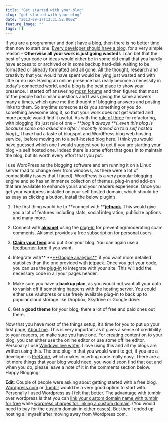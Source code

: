```yaml
---
title: "Get started with your blog"
slug: "get-started-with-your-blog"
date: "2013-09-17T13:31:58.000Z"
feature_image: ""
tags: []
---
```


If you are a programmer and don’t have a blog, then there is no better time than now to start one. [Every developer should have a blog](http://channel9.msdn.com/Shows/HanselminutesOn9/Hanselminutes-on-9-Social-Networking-for-Developers-Part-1-Every-Developer-Needs-a-Blog), for a very simple reason – **Otherwise all your work is just going wasted!.** I can bet that the best of your code or ideas would either be in some old email that you hardly have access to or archived or in some backup hard-disk waiting to be formatted or already formatted and all gone. All the thought, research and creativity that you would have spent would be lying just wasted and with little or no use. Having an online presence has really become a necessity in today's connected world, and a blog is the best place to show your presence. I started off answering [mdsn forums](__GHOST_URL__/blog/stars-do-count/) and then figured that most of the people had similar questions and I was giving the same answers many a times, which gave me the thought of blogging answers and posting links to them. So anytime someone asks you something or you do something awesome blog it, so that your work does not get wasted and more people would find it useful. As with the [rule of three](http://en.wikipedia.org/wiki/Rule_of_three_\(computer_programming\)) for refactoring, with blogging it’s just rule of one – _\*\*blog it always \*\*(\_even this blog is because some one asked me after I recently moved on to a self hosted blog_).\_ I have had a taste of blogspot and WordPress blog web hosting service,  before moving on to a self-hosted blog here. I think you would have guessed which one I would suggest you to get if you are starting your blog – a self hosted one. Indeed there is some effort that goes in to maintain the blog, but its worth every effort that you put.

I use WordPress as the blogging software and am running it on a Linux server (had to change over from windows, as there were a lot of compatibility issues that I faced). WordPress is a very popular blogging engine and so has an immense collection of themes, plug-in and add-on that are available to enhance yours and your readers experience. Once you get your wordpress installed on your self hosted domain, which should be as easy as clicking a button, install the below plugin’s.

1.  The first thing would be to \*\*connect with \*\*[**jetpack**](http://jetpack.me/). This would give you a lot of features including stats, social integration, publicize options and many more.

1.  Connect with [**akismet**](http://akismet.com/) using the [plug-in](http://wordpress.org/plugins/akismet/) for preventing/moderating spam comments. Akismet provides a free subscription for personal users.

1.  [**Claim your feed**](http://feedburner.google.com/) and put it on your blog. You can again use a [feedburner-form](http://wordpress.org/plugins/feedburner-form/) if you want.

1.  Integrate with\*\* \*\*[\*\*Google analytics\*\*](http://www.google.com/analytics/), if you want more detailed statistics than the one provided with jetpack. Once you get your code, you can use the [plug-in](http://wordpress.org/plugins/googleanalytics/) to integrate with your site. This will add the necessary code in all your pages header.

1.  Make sure you have a **backup plan**, as you would not want all your data to vanish off if something happens with the hosting server. You could either use vaultpress or use freely available plug-in to back up to popular cloud storage like Dropbox, Skydrive or Google drive.

1.  Get a **good theme** for your blog, there a lot of free and paid ones out there.

Now that you have most of the things setup, it’s time for you to put up your first page, [About me](__GHOST_URL__/blog/about/). This is very important as it gives a sense of credibility to your readers, so make sure you have one. For creating content on to your blog, you can either use the online editor or use some offline editor. Personally I use [Windows live writer](http://www.microsoft.com/en-in/download/details.aspx?id=8621). I love using this and all my blogs are written using this. The one plug-in that you would want to get, if you are a developer is [PreCode](http://precode.codeplex.com/), which makes inserting code really easy. There are a lot more things that your blog would need, you would soon find that out and when you do, please leave a note of it in the comments section below. Happy Blogging!

**Edit**: Couple of people were asking about getting started with a free blog. [Wordpress.com](http://wordpress.com/) or [Tumblr](https://www.tumblr.com/) would be a very good option to start with. Personally I used Wordpress as I felt that better. The advantage with tumblr over wordpress is that you can [link your custom domain name with tumblr for free](http://www.tumblr.com/docs/en/custom_domains) while [worpress charges for linking a custom domain](http://en.support.wordpress.com/domains/map-existing-domain/). (You would need to pay for the custom domain in either cases). But then I ended up hosting all myself after moving away from Wordpress.com.